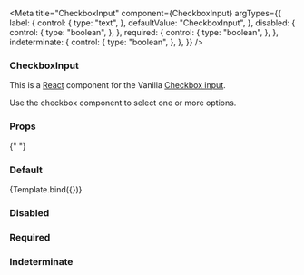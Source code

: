
<Meta
  title="CheckboxInput"
  component={CheckboxInput}
  argTypes={{
    label: {
      control: {
        type: "text",
      },
      defaultValue: "CheckboxInput",
    },
    disabled: {
      control: {
        type: "boolean",
      },
    },
    required: {
      control: {
        type: "boolean",
      },
    },
    indeterminate: {
      control: {
        type: "boolean",
      },
    },
  }}
/>


### CheckboxInput

This is a [React](https://reactjs.org/) component for the Vanilla [Checkbox input](https://docs.vanillaframework.io/docs/base/forms#checkbox).

Use the checkbox component to select one or more options.

### Props

<ArgsTable of={CheckboxInput} />{" "}

### Default

<Canvas>
  <Story name="Default">{Template.bind({})}</Story>
</Canvas>

### Disabled

<Canvas>
  <Story name="Disabled">
    <CheckboxInput label="Disabled" disabled></CheckboxInput>
  </Story>
</Canvas>

### Required

<Canvas>
  <Story name="Required">
    <CheckboxInput label="Required" required></CheckboxInput>
  </Story>
</Canvas>

### Indeterminate

<Canvas>
  <Story name="Indeterminate">
    <CheckboxInput label="Indeterminate" indeterminate></CheckboxInput>
  </Story>
</Canvas>
